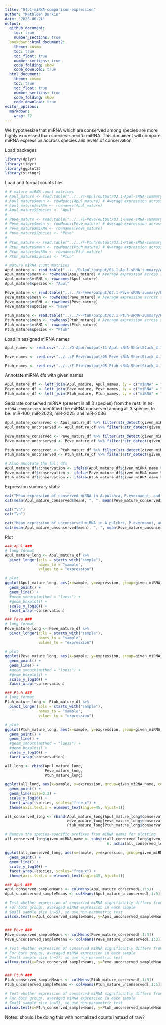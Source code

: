 ```yaml
---
title: "04.1-miRNA-comparison-expression"
author: "Kathleen Durkin"
date: "2025-06-24"
output: 
  github_document:
    toc: true
    number_sections: true
  bookdown::html_document2:
    theme: cosmo
    toc: true
    toc_float: true
    number_sections: true
    code_folding: show
    code_download: true
  html_document:
    theme: cosmo
    toc: true
    toc_float: true
    number_sections: true
    code_folding: show
    code_download: true
editor_options: 
  markdown: 
    wrap: 72
---
```


We hypothesize that miRNA which are conserved among species are more highly expressed than species-specific miRNA. This document will compare miRNA expression accross species and levels of conservation

Load packages
```r
library(dplyr)
library(tidyr)
library(ggplot2)
library(stringr)
```

Load and format counts files
```r
# # mature miRNA count matrices
# Apul_mature <- read.table("../../D-Apul/output/03.1-Apul-sRNA-summary/Apul_miRNA_ShortStack_counts_formatted.txt")
# Apul_mature$mean <- rowMeans(Apul_mature) # Average expression across samples
# Apul_mature$miRNA <- rownames(Apul_mature)
# Apul_mature$Species <- "Apul"
# 
# Peve_mature <- read.table("../../E-Peve/output/03.1-Peve-sRNA-summary/Peve_miRNA_ShortStack_counts_formatted.txt")
# Peve_mature$mean <- rowMeans(Peve_mature) # Average expression across samples
# Peve_mature$miRNA <- rownames(Peve_mature)
# Peve_mature$Species <- "Peve"
# 
# Ptuh_mature <- read.table("../../F-Ptuh/output/03.1-Ptuh-sRNA-summary/Ptuh_miRNA_ShortStack_counts_formatted.txt")
# Ptuh_mature$mean <- rowMeans(Ptuh_mature) # Average expression across samples
# Ptuh_mature$miRNA <- rownames(Ptuh_mature)
# Ptuh_mature$Species <- "Ptuh"

# mature miRNA count matrices
Apul_mature <- read.table("../../D-Apul/output/03.1-Apul-sRNA-summary/Apul_counts_miRNA_normalized.txt")
Apul_mature$mean <- rowMeans(Apul_mature) # Average expression across samples
Apul_mature$miRNA <- rownames(Apul_mature)
Apul_mature$species <- "Apul"

Peve_mature <- read.table("../../E-Peve/output/03.1-Peve-sRNA-summary/Peve_counts_miRNA_normalized.txt")
Peve_mature$mean <- rowMeans(Peve_mature) # Average expression across samples
Peve_mature$miRNA <- rownames(Peve_mature)
Peve_mature$species <- "Peve"

Ptuh_mature <- read.table("../../F-Ptuh/output/03.1-Ptuh-sRNA-summary/Ptuh_counts_miRNA_normalized.txt")
Ptuh_mature$mean <- rowMeans(Ptuh_mature) # Average expression across samples
Ptuh_mature$miRNA <- rownames(Ptuh_mature)
Ptuh_mature$species <- "Ptuh"
```

Load in assigned miRNA names
```r
Apul_names <- read.csv("../../D-Apul/output/11-Apul-sRNA-ShortStack_4.1.0-pulchra_genome/ShortStack_out/Apul_Results_mature_named_miRNAs.csv") %>% select(Name, given_miRNA_name)

Peve_names <- read.csv("../../E-Peve/output/05-Peve-sRNA-ShortStack_4.1.0/ShortStack_out/Peve_Results_mature_named_miRNAs.csv") %>% select(Name, given_miRNA_name)

Ptuh_names <- read.csv("../../F-Ptuh/output/05-Ptuh-sRNA-ShortStack_4.1.0/ShortStack_out/Ptuh_Results_mature_named_miRNAs.csv") %>% select(Name, given_miRNA_name)
```

Annotate miRNA dfs with given names
```r
Apul_mature_df <- left_join(Apul_mature, Apul_names, by = c("miRNA" = "Name"))
Peve_mature_df <- left_join(Peve_mature, Peve_names, by = c("miRNA" = "Name"))
Ptuh_mature_df <- left_join(Ptuh_mature, Ptuh_names, by = c("miRNA" = "Name"))
```

Separate conserved miRNA (present in all 3 species) from the rest. In `04-miRNA-comparison`, identified the miRNA conserved among all 3 species to be: miR-100, miR-2023, miR-2025, and miR-2036
```r
Apul_mature_conserved <- Apul_mature_df %>% filter(str_detect(given_miRNA_name, "mir-100|mir-2023|mir-2025|mir-2036"))
Apul_mature_unconserved <- Apul_mature_df %>% filter(!str_detect(given_miRNA_name, "mir-100|mir-2023|mir-2025|mir-2036"))

Peve_mature_conserved <- Peve_mature_df %>% filter(str_detect(given_miRNA_name, "mir-100|mir-2023|mir-2025|mir-2036"))
Peve_mature_unconserved <- Peve_mature_df %>% filter(!str_detect(given_miRNA_name, "mir-100|mir-2023|mir-2025|mir-2036"))

Ptuh_mature_conserved <- Ptuh_mature_df %>% filter(str_detect(given_miRNA_name, "mir-100|mir-2023|mir-2025|mir-2036"))
Ptuh_mature_unconserved <- Ptuh_mature_df %>% filter(!str_detect(given_miRNA_name, "mir-100|mir-2023|mir-2025|mir-2036"))

# Also annotate the full dfs
Apul_mature_df$conservation <- ifelse(Apul_mature_df$given_miRNA_name %in% Apul_mature_conserved$given_miRNA_name, "conserved", "unconserved")
Peve_mature_df$conservation <- ifelse(Peve_mature_df$given_miRNA_name %in% Peve_mature_conserved$given_miRNA_name, "conserved", "unconserved")
Ptuh_mature_df$conservation <- ifelse(Ptuh_mature_df$given_miRNA_name %in% Ptuh_mature_conserved$given_miRNA_name, "conserved", "unconserved")
```


Expression summary stats:
```r
cat("Mean expression of conserved miRNA in A.pulchra, P.evermanni, and P.tuahiniensis:  ")
cat(mean(Apul_mature_conserved$mean), ", ", mean(Peve_mature_conserved$mean), ", ", mean(Ptuh_mature_conserved$mean))

cat("\n")
cat("\n")

cat("Mean expression of unconserved miRNA in A.pulchra, P.evermanni, and P.tuahiniensis:  ")
cat(mean(Apul_mature_unconserved$mean), ", ", mean(Peve_mature_unconserved$mean), ", ", mean(Ptuh_mature_unconserved$mean))
```

Plot
```r
### Apul ###
# long format
Apul_mature_long <- Apul_mature_df %>%
  pivot_longer(cols = starts_with("sample"), 
               names_to = "sample", 
               values_to = "expression")

# plot
ggplot(Apul_mature_long, aes(x=sample, y=expression, group=given_miRNA_name, color=given_miRNA_name)) +
  geom_point() + 
  geom_line() +
  #geom_smooth(method = "loess") +
  #geom_boxplot() +
  scale_y_log10() +
  facet_wrap(~conservation)

### Peve ###
# long format
Peve_mature_long <- Peve_mature_df %>%
  pivot_longer(cols = starts_with("sample"), 
               names_to = "sample", 
               values_to = "expression")

# plot
ggplot(Peve_mature_long, aes(x=sample, y=expression, group=given_miRNA_name, color=given_miRNA_name)) +
  geom_point() + 
  geom_line() +
  #geom_smooth(method = "loess") +
  #geom_boxplot() +
  scale_y_log10() +
  facet_wrap(~conservation)

### Ptuh ###
# long format
Ptuh_mature_long <- Ptuh_mature_df %>%
  pivot_longer(cols = starts_with("sample"), 
               names_to = "sample", 
               values_to = "expression")

# plot
ggplot(Ptuh_mature_long, aes(x=sample, y=expression, group=given_miRNA_name, color=given_miRNA_name)) +
  geom_point() + 
  geom_line() +
  #geom_smooth(method = "loess") +
  #geom_boxplot() +
  scale_y_log10() +
  facet_wrap(~conservation)

```

```r
all_long <- rbind(Apul_mature_long, 
                  Peve_mature_long, 
                  Ptuh_mature_long)

ggplot(all_long, aes(x=sample, y=expression, group=given_miRNA_name, color=conservation)) +
  geom_point() + 
  geom_line(size=0.3) +
  scale_y_log10() +
  facet_wrap(~species, scales="free_x") +
  theme(axis.text.x = element_text(angle=45, hjust=1))

```


```r
all_conserved_long <- rbind(Apul_mature_long[Apul_mature_long$conservation == "conserved",], 
                            Peve_mature_long[Peve_mature_long$conservation == "conserved",], 
                            Ptuh_mature_long[Ptuh_mature_long$conservation == "conserved",])

# Remove the species-specific prefixes from miRNA names for plotting
all_conserved_long$given_miRNA_name <- substr(all_conserved_long$given_miRNA_name, 
                                              6, nchar(all_conserved_long$given_miRNA_name))

ggplot(all_conserved_long, aes(x=sample, y=expression, group=given_miRNA_name, color=given_miRNA_name)) +
  geom_point() + 
  geom_line() +
  scale_y_log10() +
  facet_wrap(~species, scales="free_x") +
  theme(axis.text.x = element_text(angle=45, hjust=1))
```


```r
### Apul ###
Apul_conserved_sampleMeans <- colMeans(Apul_mature_conserved[,1:5])
Apul_unconserved_sampleMeans <- colMeans(Apul_mature_unconserved[,1:5])

# Test whether expression of conserved miRNA significantly differs from unconserved
# For both groups, averaged miRNA expression in each sample
# Small sample size (n=5), so use non-parametric test
wilcox.test(x=Apul_conserved_sampleMeans, y=Apul_unconserved_sampleMeans, paired=TRUE)


### Peve ###
Peve_conserved_sampleMeans <- colMeans(Peve_mature_conserved[,1:3])
Peve_unconserved_sampleMeans <- colMeans(Peve_mature_unconserved[,1:3])

# Test whether expression of conserved miRNA significantly differs from unconserved
# For both groups, averaged miRNA expression in each sample
# Small sample size (n=5), so use non-parametric test
wilcox.test(x=Peve_conserved_sampleMeans, y=Peve_unconserved_sampleMeans, paired=TRUE)


### Ptuh ###
Ptuh_conserved_sampleMeans <- colMeans(Ptuh_mature_conserved[,1:5])
Ptuh_unconserved_sampleMeans <- colMeans(Ptuh_mature_unconserved[,1:5])

# Test whether expression of conserved miRNA significantly differs from unconserved
# For both groups, averaged miRNA expression in each sample
# Small sample size (n=5), so use non-parametric test
wilcox.test(x=Ptuh_conserved_sampleMeans, y=Ptuh_unconserved_sampleMeans, paired=TRUE)
```


Notes: should I be doing this with normalized counts instead of raw?

